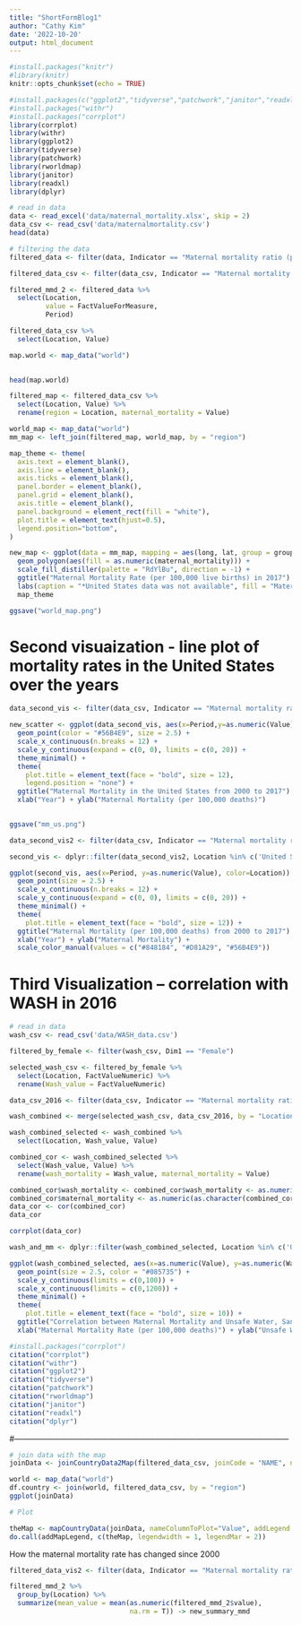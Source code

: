 ---
title: "ShortFormBlog1"
author: "Cathy Kim"
date: '2022-10-20'
output: html_document
---

```{r setup, include=FALSE}
#install.packages("knitr")
#library(knitr)
knitr::opts_chunk$set(echo = TRUE)
```


```{r, eval = T, echo = F, results = 'hide'}
#install.packages(c("ggplot2","tidyverse","patchwork","janitor","readxl","dplyr"))
#install.packages("withr")
#install.packages("corrplot")
library(corrplot)
library(withr)
library(ggplot2)
library(tidyverse)
library(patchwork)
library(rworldmap)
library(janitor)
library(readxl)
library(dplyr)
```

```{r, eval = T, echo = F, results = 'hide'}
# read in data
data <- read_excel('data/maternal_mortality.xlsx', skip = 2)
data_csv <- read_csv('data/maternalmortality.csv')
head(data)
```
```{r}
# filtering the data
filtered_data <- filter(data, Indicator == "Maternal mortality ratio (per 100 000 live births)", Period == "2017")

filtered_data_csv <- filter(data_csv, Indicator == "Maternal mortality ratio (per 100 000 live births)", Period == "2017")
```

```{r}
filtered_mmd_2 <- filtered_data %>%
  select(Location,
         value = FactValueForMeasure,
         Period)
```



```{r}
filtered_data_csv %>%
  select(Location, Value)

map.world <- map_data("world")
  
```

```{r}
head(map.world)
```

```{r}
filtered_map <- filtered_data_csv %>%
  select(Location, Value) %>%
  rename(region = Location, maternal_mortality = Value)

```

```{r}
world_map <- map_data("world")
mm_map <- left_join(filtered_map, world_map, by = "region")
```

```{r}
map_theme <- theme(
  axis.text = element_blank(),
  axis.line = element_blank(),
  axis.ticks = element_blank(),
  panel.border = element_blank(),
  panel.grid = element_blank(),
  axis.title = element_blank(),
  panel.background = element_rect(fill = "white"),
  plot.title = element_text(hjust=0.5),
  legend.position="bottom",
)

new_map <- ggplot(data = mm_map, mapping = aes(long, lat, group = group)) +
  geom_polygon(aes(fill = as.numeric(maternal_mortality))) +
  scale_fill_distiller(palette = "RdYlBu", direction = -1) +
  ggtitle("Maternal Mortality Rate (per 100,000 live births) in 2017") +
  labs(caption = "*United States data was not available", fill = "Maternal Mortality Rate") +
  map_theme
```

```{r}
ggsave("world_map.png")
```


# Second visuaization - line plot of mortality rates in the United States over the years
```{r}
data_second_vis <- filter(data_csv, Indicator == "Maternal mortality ratio (per 100 000 live births)", Location == "United States of America")

```

```{r}
new_scatter <- ggplot(data_second_vis, aes(x=Period,y=as.numeric(Value), shape = Location)) + 
  geom_point(color = "#56B4E9", size = 2.5) + 
  scale_x_continuous(n.breaks = 12) +
  scale_y_continuous(expand = c(0, 0), limits = c(0, 20)) +
  theme_minimal() +
  theme(
    plot.title = element_text(face = "bold", size = 12),
    legend.position = "none") +
  ggtitle("Maternal Mortality in the United States from 2000 to 2017") +
  xlab("Year") + ylab("Maternal Mortality (per 100,000 deaths)")
    
```

```{r}
ggsave("mm_us.png")
```


```{r}
data_second_vis2 <- filter(data_csv, Indicator == "Maternal mortality ratio (per 100 000 live births)")

second_vis <- dplyr::filter(data_second_vis2, Location %in% c('United States of America','Republic of Korea','Germany'))

ggplot(second_vis, aes(x=Period, y=as.numeric(Value), color=Location)) + 
  geom_point(size = 2.5) + 
  scale_x_continuous(n.breaks = 12) +
  scale_y_continuous(expand = c(0, 0), limits = c(0, 20)) +
  theme_minimal() +
  theme(
    plot.title = element_text(face = "bold", size = 12)) +
  ggtitle("Maternal Mortality (per 100,000 deaths) from 2000 to 2017") +
  xlab("Year") + ylab("Maternal Mortality") +
  scale_color_manual(values = c("#848184", "#D81A29", "#56B4E9"))
```

# Third Visualization -- correlation with WASH in 2016
```{r}
# read in data
wash_csv <- read_csv('data/WASH_data.csv')
```

```{r}
filtered_by_female <- filter(wash_csv, Dim1 == "Female")

selected_wash_csv <- filtered_by_female %>%
  select(Location, FactValueNumeric) %>%
  rename(Wash_value = FactValueNumeric)

```

```{r}
data_csv_2016 <- filter(data_csv, Indicator == "Maternal mortality ratio (per 100 000 live births)", Period == "2016")
```


```{r}
wash_combined <- merge(selected_wash_csv, data_csv_2016, by = "Location")
```

```{r}
wash_combined_selected <- wash_combined %>%
  select(Location, Wash_value, Value)
```

```{r}
combined_cor <- wash_combined_selected %>%
  select(Wash_value, Value) %>%
  rename(wash_mortality = Wash_value, maternal_mortality = Value)

combined_cor$wash_mortality <- combined_cor$wash_mortality <- as.numeric(as.character(combined_cor$wash_mortality))
combined_cor$maternal_mortality <- as.numeric(as.character(combined_cor$maternal_mortality))
data_cor <- cor(combined_cor)
data_cor
```

```{r}
corrplot(data_cor)
```

```{r}
wash_and_mm <- dplyr::filter(wash_combined_selected, Location %in% c('United States of America','Republic of Korea','Germany'))

ggplot(wash_combined_selected, aes(x=as.numeric(Value), y=as.numeric(Wash_value))) + 
  geom_point(size = 2.5, color = "#085735") + 
  scale_y_continuous(limits = c(0,100)) +
  scale_x_continuous(limits = c(0,1200)) +
  theme_minimal() +
  theme(
    plot.title = element_text(face = "bold", size = 10)) +
  ggtitle("Correlation between Maternal Mortality and Unsafe Water, Sanitation, and Hygiene Mortality") +
  xlab("Maternal Mortality Rate (per 100,000 deaths)") + ylab("Unsafe WASH mortality (per 100,000 deaths)") 
```

```{r}
#install.packages("corrplot")
citation("corrplot")
citation("withr")
citation("ggplot2")
citation("tidyverse")
citation("patchwork")
citation("rworldmap")
citation("janitor")
citation("readxl")
citation("dplyr")
```



















#---------------------------------------------------------------------------------------------------------

```{r}
# join data with the map
joinData <- joinCountryData2Map(filtered_data_csv, joinCode = "NAME", nameJoinColumn = "Location")

```

```{r}
world <- map_data("world")
df.country <- join(world, filtered_data_csv, by = "region")
ggplot(joinData)
```


```{r}
# Plot

theMap <- mapCountryData(joinData, nameColumnToPlot="Value", addLegend = TRUE)
do.call(addMapLegend, c(theMap, legendwidth = 1, legendMar = 2))
```

How the maternal mortality rate has changed since 2000

```{r}
filtered_data_vis2 <- filter(data, Indicator == "Maternal mortality ratio (per 100 000 live births)")
```


```{r}
filtered_mmd_2 %>%
  group_by(Location) %>%
  summarize(mean_value = mean(as.numeric(filtered_mmd_2$value),
                              na.rm = T)) -> new_summary_mmd
```

